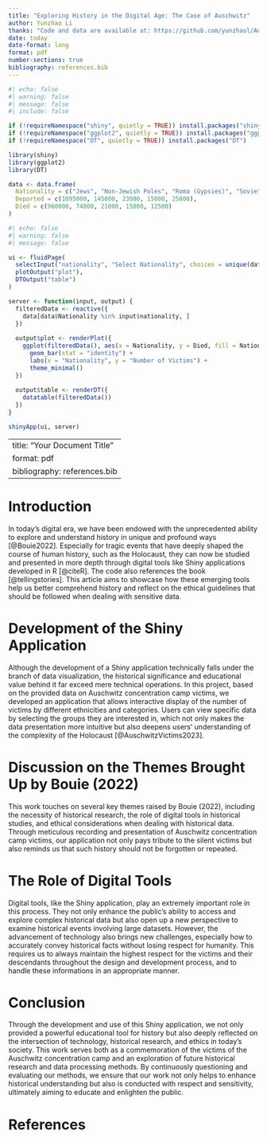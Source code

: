 ```yaml
---
title: "Exploring History in the Digital Age: The Case of Auschwitz"
author: Yunzhao Li
thanks: "Code and data are available at: https://github.com/yunzhaol/Auschwitz_victims.git."
date: today
date-format: long
format: pdf
number-sections: true
bibliography: references.bib
---
```


```r
#| echo: false
#| warning: false
#| message: false
#| include: false

if (!requireNamespace("shiny", quietly = TRUE)) install.packages("shiny")
if (!requireNamespace("ggplot2", quietly = TRUE)) install.packages("ggplot2")
if (!requireNamespace("DT", quietly = TRUE)) install.packages("DT")

library(shiny)
library(ggplot2)
library(DT)

data <- data.frame(
  Nationality = c("Jews", "Non-Jewish Poles", "Roma (Gypsies)", "Soviet prisoners of war", "Other nationalities"),
  Deported = c(1095000, 145000, 23000, 15000, 25000),
  Died = c(960000, 74000, 21000, 15000, 12500)
)

```


```r
#| echo: false
#| warning: false
#| message: false

ui <- fluidPage(
  selectInput("nationality", "Select Nationality", choices = unique(data$Nationality), selected = unique(data$Nationality), multiple = TRUE),
  plotOutput("plot"),
  DTOutput("table")
)

server <- function(input, output) {
  filteredData <- reactive({
    data[data$Nationality %in% input$nationality, ]
  })
  
  output$plot <- renderPlot({
    ggplot(filteredData(), aes(x = Nationality, y = Died, fill = Nationality)) +
      geom_bar(stat = "identity") +
      labs(x = "Nationality", y = "Number of Victims") +
      theme_minimal()
  })
  
  output$table <- renderDT({
    datatable(filteredData())
  })
}

shinyApp(ui, server)

```


---
title: "Your Document Title"
format: pdf
bibliography: references.bib
---

# Introduction

In today's digital era, we have been endowed with the unprecedented ability to explore and understand history in unique and profound ways [@Bouie2022]. Especially for tragic events that have deeply shaped the course of human history, such as the Holocaust, they can now be studied and presented in more depth through digital tools like Shiny applications developed in R [@citeR]. The code also references the book [@tellingstories]. This article aims to showcase how these emerging tools help us better comprehend history and reflect on the ethical guidelines that should be followed when dealing with sensitive data.

# Development of the Shiny Application

Although the development of a Shiny application technically falls under the branch of data visualization, the historical significance and educational value behind it far exceed mere technical operations. In this project, based on the provided data on Auschwitz concentration camp victims, we developed an application that allows interactive display of the number of victims by different ethnicities and categories. Users can view specific data by selecting the groups they are interested in, which not only makes the data presentation more intuitive but also deepens users' understanding of the complexity of the Holocaust [@AuschwitzVictims2023].

# Discussion on the Themes Brought Up by Bouie (2022)

This work touches on several key themes raised by Bouie (2022), including the necessity of historical research, the role of digital tools in historical studies, and ethical considerations when dealing with historical data. Through meticulous recording and presentation of Auschwitz concentration camp victims, our application not only pays tribute to the silent victims but also reminds us that such history should not be forgotten or repeated.

# The Role of Digital Tools

Digital tools, like the Shiny application, play an extremely important role in this process. They not only enhance the public's ability to access and explore complex historical data but also open up a new perspective to examine historical events involving large datasets. However, the advancement of technology also brings new challenges, especially how to accurately convey historical facts without losing respect for humanity. This requires us to always maintain the highest respect for the victims and their descendants throughout the design and development process, and to handle these informations in an appropriate manner.

# Conclusion

Through the development and use of this Shiny application, we not only provided a powerful educational tool for history but also deeply reflected on the intersection of technology, historical research, and ethics in today's society. This work serves both as a commemoration of the victims of the Auschwitz concentration camp and an exploration of future historical research and data processing methods. By continuously questioning and evaluating our methods, we ensure that our work not only helps to enhance historical understanding but also is conducted with respect and sensitivity, ultimately aiming to educate and enlighten the public.


# References
